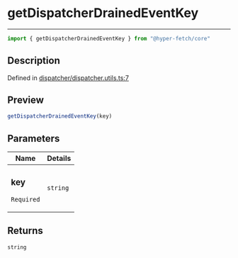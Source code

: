 

# getDispatcherDrainedEventKey

<div class="api-docs__separator" data-reactroot="">

---

</div><div class="api-docs__import" data-reactroot="">

```ts
import { getDispatcherDrainedEventKey } from "@hyper-fetch/core"
```

</div><div class="api-docs__section">

## Description

</div><div class="api-docs__description"><span class="api-docs__do-not-parse">



</span></div><p class="api-docs__definition">

Defined in [dispatcher/dispatcher.utils.ts:7](https://github.com/BetterTyped/hyper-fetch/blob/3f01c37e/packages/core/src/dispatcher/dispatcher.utils.ts#L7)

</p><div class="api-docs__section">

## Preview

</div><div class="api-docs__preview fn">

```ts
getDispatcherDrainedEventKey(key)
```

</div><div class="api-docs__section">

## Parameters

</div><div class="api-docs__parameters"><table><thead><tr><th>Name</th><th>Details</th></tr></thead><tbody><tr param-data="key"><td class="api-docs__param-name required">

### key 

`Required`

</td><td class="api-docs__param-type">

`string`

</td></tr></tbody></table></div><div class="api-docs__section">

## Returns

</div><div class="api-docs__returns">

```ts
string
```

</div>